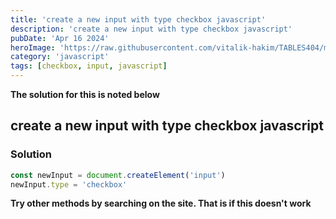 ```yaml
---
title: 'create a new input with type checkbox javascript'
description: 'create a new input with type checkbox javascript'
pubDate: 'Apr 16 2024'
heroImage: 'https://raw.githubusercontent.com/vitalik-hakim/TABLES404/main/error_b/JavaScript.png'
category: 'javascript'
tags: [checkbox, input, javascript]
---
```


**The solution for this is noted below**

## create a new input with type checkbox javascript

### Solution

```javascript
const newInput = document.createElement('input')
newInput.type = 'checkbox'
```

**Try other methods by searching on the site. That is if this doesn't work**
